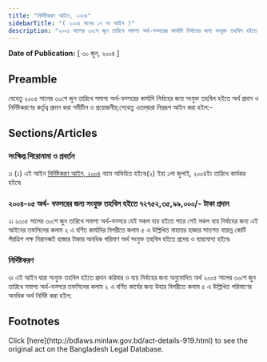 ```yaml
---
title: "নির্দিষ্টকরণ আইন, ২০০৪"
sidebarTitle: "( ২০০৪ সনের ১৭ নং আইন )"
description: "২০০৫ সালের ৩০শে জুন তারিখে সমাপ্য অর্থ-বত্সরের কার্যাদি নির্বাহের জন্য সংযুক্ত তহবিল হইতে অর্থ প্রদান ও নির্দিষ্টকরণের কর্তৃত্ব প্রদানের জন্য প্রণীত আইন৷"
---
```


**Date of Publication:** [ ৩০ জুন, ২০০৪ ]

## Preamble

যেহেতু ২০০৫ সালের ৩০শে জুন তারিখে সমাপ্য অর্থ-বত্সরের কার্যাদি নির্বাহের জন্য সংযুক্ত তহবিল হইতে অর্থ প্রদান ও নির্দিষ্টকরণের কর্তৃত্ব প্রদান করা সমীচীন ও প্রয়োজনীয়;সেহেতু এতদ্‌দ্বারা নিম্নরূপ আইন করা হইল:-

## Sections/Articles

### সংক্ষিপ্ত শিরোনামা ও প্রবর্তন

১৷ (১) এই আইন [নির্দিষ্টকরণ আইন, ২০০৪](/laws/act-919 "নির্দিষ্টকরণ আইন, ২০০৪") নামে অভিহিত হইবে৷(২) ইহা ১লা জুলাই, ২০০৪ইং তারিখে কার্যকর হইবে৷

### ২০০৪-০৫ অর্থ- বত্সরের জন্য সংযুক্ত তহবিল হইতে ৭২৭৫২,৩৫,৯৯,০০০/- টাকা প্রদান

২৷ ২০০৫ সালের ৩০শে জুন তারিখে সমাপ্য অর্থ-বত্সরে যেই সকল ব্যয় হইতে পারে সেই সকল ব্যয় নির্বাহের জন্য এই আইনের তফসিলের কলাম ২ এ বর্ণিত কার্যাদির বিপরীতে কলাম ৫ এ উল্লিখিত বাহাত্তর হাজার সাতশত বায়ান্ন কোটি পঁয়ত্রিশ লক্ষ নিরানব্বই হাজার টাকার অনধিক পরিমাণ অর্থ সংযুক্ত তহবিল হইতে প্রদেয় ও ব্যয়যোগ্য হইবে৷

### নির্দিষ্টকরণ

৩৷ এই আইন দ্বারা সংযুক্ত তহবিল হইতে প্রদান করিবার ও ব্যয় নির্বাহের জন্য অনুমোদিত অর্থ ২০০৫ সালের ৩০শে জুন তারিখে সমাপ্য অর্থ-বত্সরে তফসিলের কলাম ২ এ বর্ণিত কার্যের জন্য উহার বিপরীতে কলাম ৫ এ উল্লিখিত পরিমাণের অনধিক অর্থ নির্দিষ্ট করা হইল:

## Footnotes

<Note>
  Click [here](http://bdlaws.minlaw.gov.bd/act-details-919.html) to see the original act on the Bangladesh Legal Database.
</Note>
